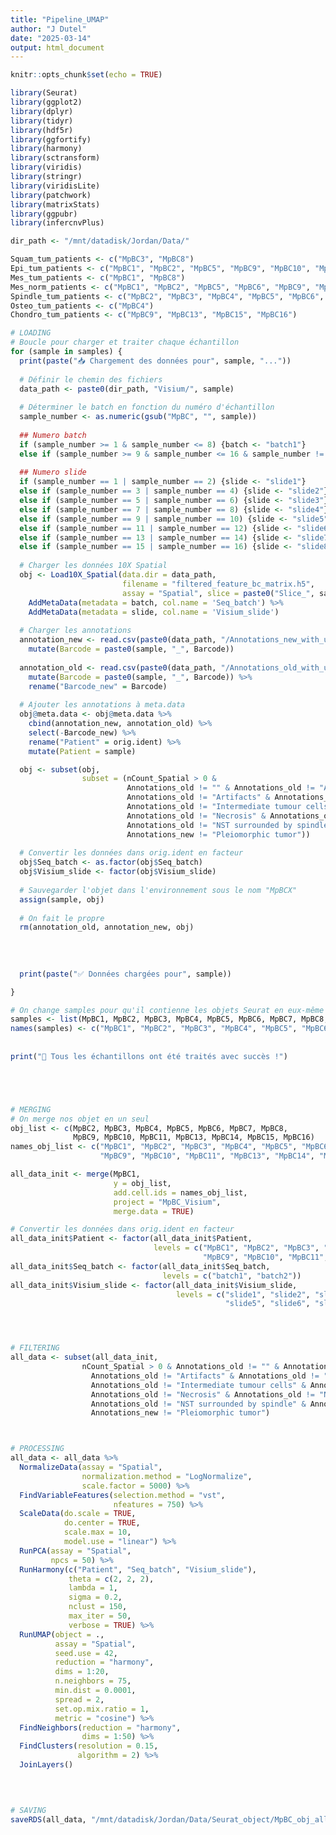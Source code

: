 ```yaml
---
title: "Pipeline_UMAP"
author: "J Dutel"
date: "2025-03-14"
output: html_document
---
```


```r
knitr::opts_chunk$set(echo = TRUE)

library(Seurat)
library(ggplot2)
library(dplyr)
library(tidyr)
library(hdf5r)
library(ggfortify)
library(harmony)
library(sctransform)
library(viridis)
library(stringr)
library(viridisLite)
library(patchwork)
library(matrixStats)
library(ggpubr)
library(infercnvPlus)

dir_path <- "/mnt/datadisk/Jordan/Data/"

Squam_tum_patients <- c("MpBC3", "MpBC8")
Epi_tum_patients <- c("MpBC1", "MpBC2", "MpBC5", "MpBC9", "MpBC10", "MpBC11", "MpBC13", "MpBC14", "MpBC15", "MpBC16")
Mes_tum_patients <- c("MpBC1", "MpBC8")
Mes_norm_patients <- c("MpBC1", "MpBC2", "MpBC5", "MpBC6", "MpBC9", "MpBC11", "MpBC14", "MpBC15")
Spindle_tum_patients <- c("MpBC2", "MpBC3", "MpBC4", "MpBC5", "MpBC6", "MpBC7", "MpBC10", "MpBC11", "MpBC14")
Osteo_tum_patients <- c("MpBC4")
Chondro_tum_patients <- c("MpBC9", "MpBC13", "MpBC15", "MpBC16")
```

```r
# LOADING
# Boucle pour charger et traiter chaque échantillon
for (sample in samples) {
  print(paste("📥 Chargement des données pour", sample, "..."))
  
  # Définir le chemin des fichiers
  data_path <- paste0(dir_path, "Visium/", sample)
  
  # Déterminer le batch en fonction du numéro d'échantillon
  sample_number <- as.numeric(gsub("MpBC", "", sample))
  
  ## Numero batch
  if (sample_number >= 1 & sample_number <= 8) {batch <- "batch1"} 
  else if (sample_number >= 9 & sample_number <= 16 & sample_number != 12) {batch <- "batch2"}
  
  ## Numero slide
  if (sample_number == 1 | sample_number == 2) {slide <- "slide1"} 
  else if (sample_number == 3 | sample_number == 4) {slide <- "slide2"}
  else if (sample_number == 5 | sample_number == 6) {slide <- "slide3"}
  else if (sample_number == 7 | sample_number == 8) {slide <- "slide4"}
  else if (sample_number == 9 | sample_number == 10) {slide <- "slide5"}
  else if (sample_number == 11 | sample_number == 12) {slide <- "slide6"}
  else if (sample_number == 13 | sample_number == 14) {slide <- "slide7"}
  else if (sample_number == 15 | sample_number == 16) {slide <- "slide8"}
  
  # Charger les données 10X Spatial
  obj <- Load10X_Spatial(data.dir = data_path, 
                         filename = "filtered_feature_bc_matrix.h5", 
                         assay = "Spatial", slice = paste0("Slice_", sample)) %>% 
    AddMetaData(metadata = batch, col.name = 'Seq_batch') %>% 
    AddMetaData(metadata = slide, col.name = 'Visium_slide')
  
  # Charger les annotations
  annotation_new <- read.csv(paste0(data_path, "/Annotations_new_with_unlabels.csv")) %>%
    mutate(Barcode = paste0(sample, "_", Barcode))
  
  annotation_old <- read.csv(paste0(data_path, "/Annotations_old_with_unlabels.csv")) %>%
    mutate(Barcode = paste0(sample, "_", Barcode)) %>%
    rename("Barcode_new" = Barcode)
  
  # Ajouter les annotations à meta.data
  obj@meta.data <- obj@meta.data %>%
    cbind(annotation_new, annotation_old) %>%
    select(-Barcode_new) %>%
    rename("Patient" = orig.ident) %>%
    mutate(Patient = sample)

  obj <- subset(obj,
                subset = (nCount_Spatial > 0 &
                          Annotations_old != "" & Annotations_old != "Adipose" &
                          Annotations_old != "Artifacts" & Annotations_old != "Immune cells" &
                          Annotations_old != "Intermediate tumour cells" & Annotations_old != "Mixed cells" &
                          Annotations_old != "Necrosis" & Annotations_old != "Necrotic and apoptotic tissue" &
                          Annotations_old != "NST surrounded by spindle" & Annotations_old != "Scar-like fibrous stroma" &
                          Annotations_new != "Pleiomorphic tumor"))
  
  # Convertir les données dans orig.ident en facteur
  obj$Seq_batch <- as.factor(obj$Seq_batch)
  obj$Visium_slide <- factor(obj$Visium_slide)
  
  # Sauvegarder l'objet dans l'environnement sous le nom "MpBCX"
  assign(sample, obj)
  
  # On fait le propre
  rm(annotation_old, annotation_new, obj)
  
  
  
  
  print(paste("✅ Données chargées pour", sample))

}

# On change samples pour qu'il contienne les objets Seurat en eux-même (plutôt que les noms des objets (charcters))
samples <- list(MpBC1, MpBC2, MpBC3, MpBC4, MpBC5, MpBC6, MpBC7, MpBC8, MpBC9, MpBC10, MpBC11, MpBC13, MpBC14, MpBC15, MpBC16)
names(samples) <- c("MpBC1", "MpBC2", "MpBC3", "MpBC4", "MpBC5", "MpBC6", "MpBC7", "MpBC8", "MpBC9", "MpBC10", "MpBC11", "MpBC13", "MpBC14", "MpBC15", "MpBC16")
  
  
print("🎉 Tous les échantillons ont été traités avec succès !")





# MERGING
# On merge nos objet en un seul
obj_list <- c(MpBC2, MpBC3, MpBC4, MpBC5, MpBC6, MpBC7, MpBC8, 
              MpBC9, MpBC10, MpBC11, MpBC13, MpBC14, MpBC15, MpBC16)
names_obj_list <- c("MpBC1", "MpBC2", "MpBC3", "MpBC4", "MpBC5", "MpBC6", "MpBC7", "MpBC8", 
                    "MpBC9", "MpBC10", "MpBC11", "MpBC13", "MpBC14", "MpBC15", "MpBC16")

all_data_init <- merge(MpBC1, 
                       y = obj_list, 
                       add.cell.ids = names_obj_list,
                       project = "MpBC_Visium",
                       merge.data = TRUE)

# Convertir les données dans orig.ident en facteur
all_data_init$Patient <- factor(all_data_init$Patient, 
                                levels = c("MpBC1", "MpBC2", "MpBC3", "MpBC4", "MpBC5", "MpBC6", "MpBC7", "MpBC8", 
                                           "MpBC9", "MpBC10", "MpBC11", "MpBC13", "MpBC14", "MpBC15", "MpBC16"))
all_data_init$Seq_batch <- factor(all_data_init$Seq_batch, 
                                  levels = c("batch1", "batch2"))
all_data_init$Visium_slide <- factor(all_data_init$Visium_slide, 
                                     levels = c("slide1", "slide2", "slide3", "slide4", 
                                                "slide5", "slide6", "slide7", "slide8"))




# FILTERING
all_data <- subset(all_data_init, 
                nCount_Spatial > 0 & Annotations_old != "" & Annotations_old != "Adipose" &
                  Annotations_old != "Artifacts" & Annotations_old != "Immune cells" & 
                  Annotations_old != "Intermediate tumour cells" & Annotations_old != "Mixed cells" &
                  Annotations_old != "Necrosis" & Annotations_old != "Necrotic and apoptotic tissue" &
                  Annotations_old != "NST surrounded by spindle" & Annotations_old != "Scar-like fibrous stroma" &
                  Annotations_new != "Pleiomorphic tumor")



# PROCESSING
all_data <- all_data %>% 
  NormalizeData(assay = "Spatial",
                normalization.method = "LogNormalize",
                scale.factor = 5000) %>% 
  FindVariableFeatures(selection.method = "vst",
                       nfeatures = 750) %>% 
  ScaleData(do.scale = TRUE,
            do.center = TRUE,
            scale.max = 10,
            model.use = "linear") %>% 
  RunPCA(assay = "Spatial",
         npcs = 50) %>%
  RunHarmony(c("Patient", "Seq_batch", "Visium_slide"),
             theta = c(2, 2, 2),
             lambda = 1,
             sigma = 0.2,
             nclust = 150,
             max_iter = 50,
             verbose = TRUE) %>% 
  RunUMAP(object = .,
          assay = "Spatial",
          seed.use = 42,
          reduction = "harmony",
          dims = 1:20,
          n.neighbors = 75, 
          min.dist = 0.0001,
          spread = 2,
          set.op.mix.ratio = 1,
          metric = "cosine") %>% 
  FindNeighbors(reduction = "harmony", 
                dims = 1:50) %>% 
  FindClusters(resolution = 0.15,
               algorithm = 2) %>%
  JoinLayers()


  
  
# SAVING  
saveRDS(all_data, "/mnt/datadisk/Jordan/Data/Seurat_object/MpBC_obj_all_cells2.rds")
```

